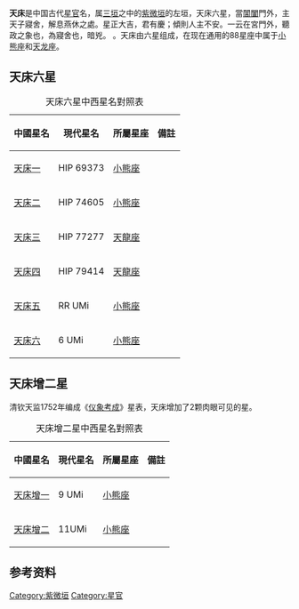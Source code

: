 '''天床 '''是中国古代[[星官|星官]]名，属[[三垣|三垣]]之中的[[紫微垣|紫微垣]]的左垣，天床六星，當[[閶闔|閶闔]]門外，主天子寢舍，解息燕休之處。星正大吉，君有慶；傾則人主不安。一云在宮門外，聽政之象也，為寢舍也，暗兇。 {{fact|意为“左子的睡床”}}。天床由六星组成，在现在通用的88星座中属于[[小熊座|小熊座]]和[[天龙座|天龙座]]。

==天床六星==
{| class="wikitable"  align="center" style="text-align:center; width:100%"
|+天床六星中西星名對照表
|-
! 中國星名 !! 現代星名 !! 所屬星座 !! 備註
|-
| [[天床一|天床一]] || HIP 69373 || [[小熊座|小熊座]] || 
|-
| [[天床二|天床二]] || HIP 74605 || [[小熊座|小熊座]] || 
|-
| [[天床三|天床三]] || HIP 77277 || [[天龍座|天龍座]] || 
|-
| [[天床四|天床四]] || HIP 79414 || [[天龍座|天龍座]] || 
|-
| [[天床五|天床五]] || RR UMi || [[小熊座|小熊座]] || 
|-
| [[天床六|天床六]] || 6 UMi || [[小熊座|小熊座]] || 
|}

==天床增二星==
清钦天监1752年编成《[[仪象考成|仪象考成]]》星表，天床增加了2颗肉眼可见的星。
{| class="wikitable"  align="center" style="text-align:center; width:100%"
|+天床增二星中西星名對照表
|-
! 中國星名 !! 現代星名 !! 所屬星座 !! 備註
|-
| [[天床增一|天床增一]] || 9 UMi || [[小熊座|小熊座]] || 
|-
| [[天床增二|天床增二]] || 11UMi || [[小熊座|小熊座]] ||  
|}

==参考资料==
{{reflist}}

{{三垣}}
{{天文学小作品}}
[[Category:紫微垣|Category:紫微垣]]
[[Category:星官|Category:星官]]